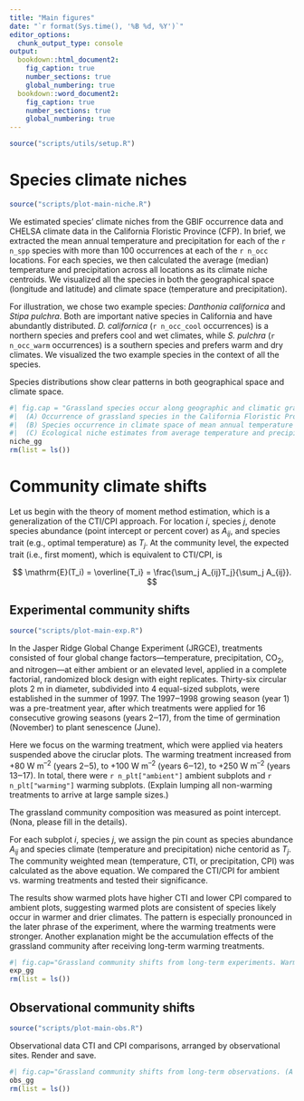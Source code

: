 ```yaml
---
title: "Main figures"
date: "`r format(Sys.time(), '%B %d, %Y')`"
editor_options: 
  chunk_output_type: console
output:
  bookdown::html_document2: 
    fig_caption: true
    number_sections: true
    global_numbering: true
  bookdown::word_document2: 
    fig_caption: true
    number_sections: true
    global_numbering: true
---
```


```r
source("scripts/utils/setup.R")
```

# Species climate niches

```r
source("scripts/plot-main-niche.R")
```

We estimated species' climate niches from the GBIF occurrence data and CHELSA climate data in the California Floristic Province (CFP). In brief, we extracted the mean annual temperature and precipitation for each of the `r n_spp` species with more than 100 occurrences at each of the `r n_occ` locations. For each species, we then calculated the average (median) temperature and precipitation across all locations as its climate niche centroids. We visualized all the species in both the geographical space (longitude and latitude) and climate space (temperature and precipitation).

For illustration, we chose two example species: *Danthonia californica* and *Stipa pulchra*. Both are important native species in California and have abundantly distributed. *D. californica* (`r n_occ_cool` occurrences) is a northern species and prefers cool and wet climates, while *S. pulchra* (`r n_occ_warm` occurrences) is a southern species and prefers warm and dry climates. We visualized the two example species in the context of all the species.

Species distributions show clear patterns in both geographical space and climate space.

```r
#| fig.cap = "Grassland species occur along geographic and climatic gradients to estimate ecological niches.
#|  (A) Occurrence of grassland species in the California Floristic Province, retrieved from the GBIF data (gray points), highlighting two example species *Danthonia californica* in the north (blue points) and *Stipa pulchra* in the south (red points).
#|  (B) Species occurrence in climate space of mean annual temperature (°C) and annual precipitation (mm), retrieved from the CHELSA data (gray), highlighting the same two example species *Danthonia californica* under cool and wet climates (blue) and *Stipa pulchra* under warm and dry climates (red).
#|  (C) Ecological niche estimates from average temperature and precipitation for each species (median ± standard error, gray), highlighting the two species (blue and red)."
niche_gg
rm(list = ls())
```

# Community climate shifts

Let us begin with the theory of moment method estimation, which is a generalization of the CTI/CPI approach. For location $i$, species $j$, denote species abundance (point intercept or percent cover) as $A_{ij}$, and species trait (e.g., optimal temperature) as $T_j$. At the community level, the expected trait (i.e., first moment), which is equivalent to CTI/CPI, is

$$
\mathrm{E}(T_i) = \overline{T_i} = \frac{\sum_j A_{ij}T_j}{\sum_j A_{ij}}.
$$

## Experimental community shifts

```r
source("scripts/plot-main-exp.R")
```

In the Jasper Ridge Global Change Experiment (JRGCE), treatments consisted of four global change factors---temperature, precipitation, CO~2~, and nitrogen---at either ambient or an elevated level, applied in a complete factorial, randomized block design with eight replicates. Thirty-six circular plots 2 m in diameter, subdivided into 4 equal-sized subplots, were established in the summer of 1997. The 1997‒1998 growing season (year 1) was a pre-treatment year, after which treatments were applied for 16 consecutive growing seasons (years 2‒17), from the time of germination (November) to plant senescence (June).

Here we focus on the warming treatment, which were applied via heaters suspended above the ciruclar plots. The warming treatment increased from +80 W m^–2^ (years 2‒5), to +100 W m^–2^ (years 6‒12), to +250 W m^–2^ (years 13‒17). In total, there were `r n_plt["ambient"]` ambient subplots and `r n_plt["warming"]` warming subplots. (Explain lumping all non-warming treatments to arrive at large sample sizes.)

The grassland community composition was measured as point intercept. (Nona, please fill in the details).

For each subplot $i$, species $j$, we assign the pin count as species abundance $A_{ij}$ and species climate (temperature and precipitation) niche centorid as $T_j$. The community weighted mean (temperature, CTI, or precipitation, CPI) was calculated as the above equation. We compared the CTI/CPI for ambient vs. warming treatments and tested their significance. 

The results show warmed plots have higher CTI and lower CPI compared to ambient plots, suggesting warmed plots are consistent of species likely occur in warmer and drier climates. The pattern is especially pronounced in the later phrase of the experiment, where the warming treatments were stronger. Another explanation might be the accumulation effects of the grassland community after receiving long-term warming treatments. 

```r
#| fig.cap="Grassland community shifts from long-term experiments. Warming treatment causes communities to shift dominance to warmer (CTI, °C) and drier (CPI, mm) species in the Jasper Ridge Global Change Experiment (ambient plots in black, warming plots in red, 1998 pre-treatment year, non-parametric two-sample Wilcoxon test, ns: *p* > 0.05, $*$: *p* ≤ 0.05, $**$: *p* ≤ 0.01, $***$: *p* ≤ 0.001). "
exp_gg
rm(list = ls())
```

## Observational community shifts

```r
source("scripts/plot-main-obs.R")
```

Observational data CTI and CPI comparisons, arranged by observational sites. Render and save.

```r
#| fig.cap="Grassland community shifts from long-term observations. (A to K) Consistent with climate warming and drying, grassland communities shift dominance to warmer (CTI) and drier (CPI) species in 11 long-term observational sites across the California Floristic Province (red trend lines by linear regression, significant slopes by *t*-test, *p* < 0.05)."
obs_gg
rm(list = ls())
```
